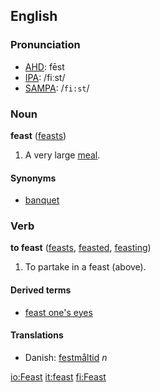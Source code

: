 ==English==
===Pronunciation===
*[[w:AHD|AHD]]: fēst
*[[w:IPA|IPA]]: /fiːst/
*[[w:SAMPA|SAMPA]]: /<tt>fi:st</tt>/

===Noun===
'''feast''' ([[feasts]])

#A very large [[meal]].

====Synonyms====
*[[banquet]]

===Verb===
'''to feast''' ([[feasts]], [[feasted]], [[feasting]])

#To partake in a feast (above).

====Derived terms====
*[[feast one's eyes]]

====Translations====
* Danish: [[festmåltid]] ''n''

[[io:Feast]]
[[it:feast]]
[[fi:Feast]]